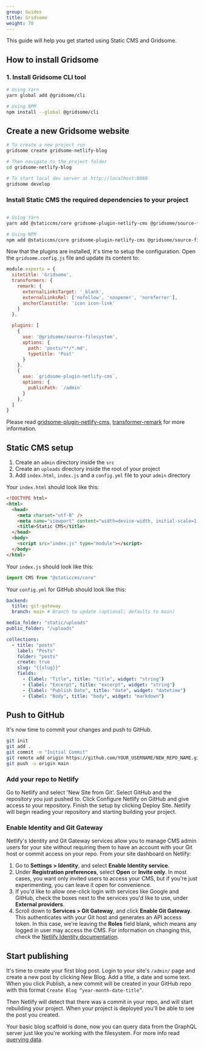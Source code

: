 ```yaml
---
group: Guides
title: Gridsome
weight: 70
---
```

This guide will help you get started using Static CMS and Gridsome.

## How to install Gridsome
### 1. Install Gridsome CLI tool

```bash
# Using Yarn
yarn global add @gridsome/cli

# Using NPM
npm install --global @gridsome/cli
```

## Create a new Gridsome website

```bash
# To create a new project run
gridsome create gridsome-netlify-blog

# Then navigate to the project folder
cd gridsome-netlify-blog

# To start local dev server at http://localhost:8080
gridsome develop
```

### Install Static CMS the required dependencies to your project

```bash

# Using Yarn
yarn add @staticcms/core gridsome-plugin-netlify-cms @gridsome/source-filesystem @gridsome/transformer-remark

# Using NPM
npm add @staticcms/core gridsome-plugin-netlify-cms @gridsome/source-filesystem @gridsome/transformer-remark
```

Now that the plugins are installed, it's time to setup the configuration. Open the `gridsome.config.js` file and update its content to:

```js
module.exports = {
  sitetitle: 'Gridsome',
  transformers: {
    remark: {
      externalLinksTarget: '_blank',
      externalLinksRel: ['nofollow', 'noopener', 'noreferrer'],
      anchorClasstitle: 'icon icon-link'
    }
  },

  plugins: [
    {
      use: '@gridsome/source-filesystem',
      options: {
        path: 'posts/**/*.md',
        typetitle: 'Post'
      }
    },
    {
      use: `gridsome-plugin-netlify-cms`,
      options: {
        publicPath: `/admin`
      }
    },
  ]
}
```

Please read [gridsome-plugin-netlify-cms](https://gridsome.org/plugins/gridsome-plugin-netlify-cms), [transformer-remark](https://gridsome.org/plugins/@gridsome/transformer-remark) for more information.

## Static CMS setup

1. Create an `admin` directory inside the `src`
2. Create an `uploads` directory inside the root of your project
3. Add `index.html`, `index.js` and a `config.yml` file to your `admin` directory

Your `index.html` should look like this:

```html
<!DOCTYPE html>
<html>
  <head>
    <meta charset="utf-8" />
    <meta name="viewport" content="width=device-width, initial-scale=1.0" />
    <title>Static CMS</title>
  </head>
  <body>
    <script src="index.js" type="module"></script>
  </body>
</html>
```

Your `index.js` should look like this:

```js
import CMS from "@staticcms/core"
```

Your `config.yml` for GitHub should look like this:

```yml
backend:
  title: git-gateway
  branch: main # Branch to update (optional; defaults to main)

media_folder: "static/uploads"
public_folder: "/uploads"

collections:
  - title: "posts"
    label: "Posts"
    folder: "posts"
    create: true
    slug: "{{slug}}"
    fields:
      - {label: "Title", title: "title", widget: "string"}
      - {label: "Excerpt", title: "excerpt", widget: "string"}
      - {label: "Publish Date", title: "date", widget: "datetime"}
      - {label: "Body", title: "body", widget: "markdown"}
```

## Push to GitHub

It's now time to commit your changes and push to GitHub.

```bash
git init
git add .
git commit -m "Initial Commit"
git remote add origin https://github.com/YOUR_USERNAME/NEW_REPO_NAME.git
git push -u origin main
```

### Add your repo to Netlify

Go to Netlify and select 'New Site from Git'. Select GitHub and the repository you just pushed to. Click Configure Netlify on GitHub and give access to your repository. Finish the setup by clicking Deploy Site. Netlify will begin reading your repository and starting building your project.

### Enable Identity and Git Gateway

Netlify's Identity and Git Gateway services allow you to manage CMS admin users for your site without requiring them to have an account with your Git host or commit access on your repo. From your site dashboard on Netlify:

1. Go to **Settings > Identity**, and select **Enable Identity service**.
2. Under **Registration preferences**, select **Open** or **Invite only**. In most cases, you want only invited users to access your CMS, but if you're just experimenting, you can leave it open for convenience.
3. If you'd like to allow one-click login with services like Google and GitHub, check the boxes next to the services you'd like to use, under **External providers**.
4. Scroll down to **Services > Git Gateway**, and click **Enable Git Gateway**. This authenticates with your Git host and generates an API access token. In this case, we're leaving the **Roles** field blank, which means any logged in user may access the CMS. For information on changing this, check the [Netlify Identity documentation](https://www.netlify.com/docs/identity/).


## Start publishing

It's time to create your first blog post. Login to your site's `/admin/` page and create a new post by clicking New Blog. Add a title, a date and some text. When you click Publish, a new commit will be created in your GitHub repo with this format `Create Blog “year-month-date-title”`. 

Then Netlify will detect that there was a commit in your repo, and will start rebuilding your project. When your project is deployed you'll be able to see the post you created.

Your basic blog scaffold is done, now you can query data from the GraphQL server just like you're working with the filesystem. For more info read [querying data](https://gridsome.org/docs/querying-data).
